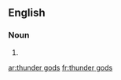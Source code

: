 ==English==

===Noun===
{{head|en|noun plural form}}

# {{plural of|thunder god|lang=en}}

[[ar:thunder gods]]
[[fr:thunder gods]]